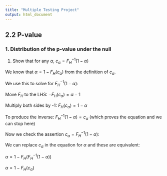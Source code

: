 ```yaml
---
title: "Multiple Testing Project"
output: html_document
---
```


## 2.2 P-value

### 1. Distribution of the p-value under the null

1. Show that for any $\alpha$, $c_{\alpha} = F_{H}^{-1}(1 - \alpha)$

We know that $\alpha = 1 - F_{H}(c_{\alpha})$ from the definition of $c_{\alpha}$.

We use this to solve for $F_{H}^{-1}(1 - \alpha)$:

Move $F_{H}$ to the LHS: $-F_{H}(c_{\alpha}) = \alpha - 1$

Multiply both sides by -1: $F_{H}(c_{\alpha}) = 1 - \alpha$

To produce the inverse: $F_{H}^{-1}(1 - \alpha) = c_{\alpha}$ (which proves the equation and we can stop here)

Now we check the assertion $c_{\alpha} = F_{H}^{-1}(1 - \alpha)$:

We can replace $c_{\alpha}$ in the equation for $\alpha$ and these are equivalent:

$\alpha = 1 - F_{H}(F_{H}^{-1}(1 - \alpha))$

$\alpha = 1 - F_{H}(c_\alpha)$

